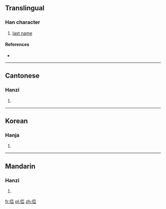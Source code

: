 ==Translingual==

===Han character===
{{Han char|rn=9|rad=人|as=06|sn=8|four=2227<sub>2</sub>|canj=人女女山 (OVVU)|ids=⿰[[亻]]⿱[[巛]][[山]]}}

# [[last name]]

====References====
* {{Han ref|kx=0102.190|hdz=10155.010|uh=344E|ud=13390}}

----

==Cantonese==

===Hanzi===
{{yue-hanzi|jyut=[[nou5]]|y=nou5}}

# {{defn|lang=yue|sort=人06}}

----

==Korean==

===Hanja===
{{ko-hanja|hangeul=뇌|rv=noe|mr=noe|y=noy}}

# {{defn|lang=ko|sort=人06}}

----

==Mandarin==

===Hanzi===
{{cmn-hanzi|pin=[[nǎo]] ([[nao3]])|wg=nao<sup>3</sup>}}

# {{defn|lang=cmn|sort=人06}}

[[fr:㑎]]
[[pl:㑎]]
[[zh:㑎]]